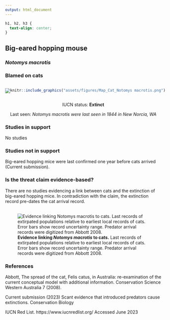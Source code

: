 ```yaml
---
output: html_document
---
```

```css
h1, h2, h3 {
  text-align: center;
}
```

## **Big-eared hopping mouse**
### *Notomys macrotis*
### Blamed on cats

:::: {style="display: flex;"}

::: {}

![](assets/photos/Notomys macrotis.png)

:::

::: {}

:::

::: {}
  ```r
  knitr::include_graphics("assets/figures/Map_Cat_Notomys macrotis.png")
  ```
:::

::::

<center>
IUCN status: **Extinct**

Last seen: *Notomys macrotis were last seen in 1844 in New Norcia, WA*

</center>


### Studies in support

No studies

### Studies not in support

Big-eared hopping mice were last confirmed one year before cats arrived (Current submission).

### Is the threat claim evidence-based?

There are no studies evidencing a link between cats and the extinction of big-eared hopping mice. In contradiction with the claim, the extinction record pre-dates the cat arrival record.
<br>
<br>

![**Evidence linking *Notomys macrotis* to cats.** Last records of extirpated populations relative to earliest local records of cats. Error bars show record uncertainty range. Predator arrival records were digitized from Abbott 2008.](assets/figures/Main_Evidence_Cat_Notomys macrotis.png)

### References

Abbott, The spread of the cat, Felis catus, in Australia: re-examination of the current conceptual model with additional information. Conservation Science Western Australia 7 (2008).

Current submission (2023) Scant evidence that introduced predators cause extinctions. Conservation Biology

IUCN Red List. https://www.iucnredlist.org/ Accessed June 2023

